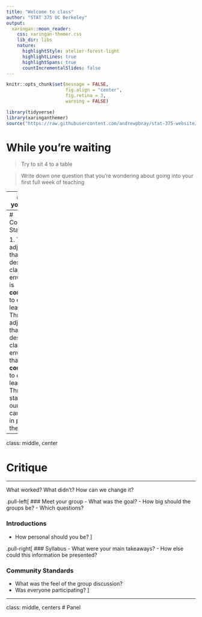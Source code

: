```yaml
---
title: "Welcome to class"
author: "STAT 375 UC Berkeley"
output:
  xaringan::moon_reader:
    css: xaringan-themer.css
    lib_dir: libs
    nature:
      highlightStyle: atelier-forest-light
      highlightLines: true
      highlightSpans: true
      countIncrementalSlides: false
---
```


```r
knitr::opts_chunk$set(message = FALSE, 
                      fig.align = "center",
                      fig.retina = 3,
                      warning = FALSE)

library(tidyverse)
library(xaringanthemer)
source("https://raw.githubusercontent.com/andrewpbray/stat-375-website/master/xaringan-theme.R")
```


# While you're waiting

> Try to sit 4 to a table

> Write down one question that you're wondering about going into your first full week of teaching


---
# Meet your group

- At your tables, take turns introducing yourselves and sharing:
  - Your name and preferred pronouns
  - Your year and major
  - What class you are teaching
  - Memory of your best teacher and what made them so effective
  
- You have 8 minutes

---
# Community Standards

1. Three adjectives that describe a class environment is **conducive** to everyone learning
2. Three adjectives that describe a class environment that is **not conducive** to everyone learning
3. Three standards our class can uphold in pursuit of the former

---
class: middle, center

# Critique

---

What worked? What didn't? How can we change it?

.pull-left[
### Meet your group
- What was the goal?
- How big should the groups be?
- Which questions?

### Introductions
- How personal should you be?
]

.pull-right[
### Syllabus
- What were your main takeaways?
- How else could this information be presented?

### Community Standards
- What was the feel of the group discussion?
- Was everyone participating?
]

---
class: middle, centers
# Panel



